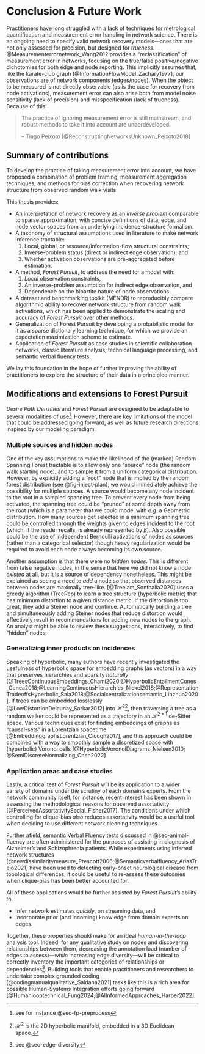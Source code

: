 # Conclusion & Future Work {#sec-conclusion}

Practitioners have long struggled with a lack of techniques for metrological quantification and measurement error handling in network science.
There is an ongoing need to specify valid network recovery models---ones that are not only assessed for precision, but designed for _trueness_.
@Measurementerrornetwork_Wang2012 provides a "reclassification" of measurement error in networks, focusing on the true/false positive/negative dichotomies for both edge and node reporting.
This implicitly assumes that, like the karate-club graph [@InformationFlowModel_Zachary1977], our observations are of network components (edges/nodes).
When the object to be measured is not directly observable (as is the case for recovery from node activations), measurement error can also arise both from model noise sensitivity (lack of precision) and misspecification (lack of trueness).
Because of this:

\singlespacing

> The practice of ignoring measurement error is still mainstream, and robust methods to take it into account are underdeveloped.
>
> \hfill -- Tiago Peixoto [@ReconstructingNetworksUnknown_Peixoto2018]

\doublespacing 

## Summary of contributions

To develop the practice of taking measurement error into account, we have proposed a combination of problem framing, measurement aggregation techniques, and methods for bias correction when recovering network structure from observed random walk visits. 

This thesis provides:

- An interpretation of network recovery as an _inverse problem_ comparable to sparse approximation, with concise definitions of data, edge, and node vector spaces from an underlying incidence-structure formalism. 
- A taxonomy of structural assumptions used in literature to make network inference tractable:
  1) Local, global, or resource/information-flow structural constraints;
  2) Inverse-problem status (direct or indirect edge observation); and
  3) Whether activation observations are pre-aggregated before estimation. 
- A method, _Forest Pursuit_, to address the need for a model with:
  1) _Local_ observation constraints,
  2) An inverse-problem assumption for indirect edge observation, and
  3) Dependence on the bipartite nature of node observations.   
- A dataset and benchmarking toolkit (MENDR) to reproducibly compare algorithmic ability to recover network structure from random walk activations, which has been applied to demonstrate the scaling and accuracy of _Forest Pursuit_ over other methods. 
- Generalization of Forest Pursuit by developing a probabilistic model for it as a sparse dictionary learning technique, for which we provide an expectation maximization scheme to estimate.  
- Application of _Forest Pursuit_ as case studies in scientific collaboration networks, classic literature analysis, technical language processing, and semantic verbal fluency tests.   

We lay this foundation in the hope of further improving the ability of practitioners to explore the structure of their data in a principled manner.

<!-- ## Limitations of _Forest Pursuit_ {#sec-issues} -->

<!-- ## Future Work -->

## Modifications and extensions to Forest Pursuit{#sec-future-fp}

_Desire Path Densities_ and _Forest Pursuit_ are designed to be adaptable to several modalities of use^[see for instance @sec-fp-preprocess].
However, there are key limitations of the model that could be addressed going forward, as well as future research directions inspired by our modeling paradigm.  

### Multiple sources and hidden nodes

One of the key assumptions to make the likelihood of the (marked) Random Spanning Forest tractable is to allow only one "source" node (the random walk starting node), and to sample it from a uniform categorical distribution.
However, by explicitly adding a "root" node that is implied by the random forest distribution (see @fig-inject-plan), we would immediately achieve the possibility for multiple sources.
A source would become any node incident to the root in a sampled spanning tree.
To prevent every node from being activated, the spanning tree could be "pruned" at some depth away from the root (which is a parameter that we could model with _e.g._ a Geometric distribution.
How many sources get selected in a minimum spanning tree could be controlled through the weights given to edges incident to the root (which, if the reader recalls, is already represented by $\beta$).
Also possible could be the use of independent Bernoulli activations of nodes as sources (rather than a categorical selector) though heavy regularization would be required to avoid each node always becoming its own source. 

Another assumption is that there were no _hidden nodes_.
This is different from false negative nodes, in the sense that here we did not know a node _existed_ at all, but it is a source of dependency nonetheless. 
This might be explained as seeing a need to _add_ a node so that observed distances between nodes are maximally tree-like.
[@TreeIam_Sonthalia2020] uses a greedy algorithm (TreeRep) to learn a tree structure (hyperbolic metric) that has minimum distortion to a given distance metric.
If the distortion is too great, they add a Steiner node and continue.
Automatically building a tree and simultaneously adding Steiner nodes that reduce distortion would effectively result in recommendations for adding new nodes to the graph.
An analyst might be able to review these suggestions, interactively, to find "hidden" nodes. 

### Generalizing inner products on incidences {#sec-future-hyperbolic}

Speaking of hyperbolic, many authors have recently investigated the usefulness of hyperbolic space for embedding graphs (as vectors) in a way that preserves hierarchies and sparsity _naturally_ [@TreesContinuousEmbeddings_Chami2020;@HyperbolicEntailmentCones_Ganea2018;@LearningContinuousHierarchies_Nickel2018;@RepresentationTradeoffsHyperbolic_Sala2018;@Socialcentralizationsemantic_Linzhuo2020]. 
If trees can be embedded losslessly [@LowDistortionDelaunay_Sarkar2012] into $\mathcal{H}^2$^[
  $\mathcal{H}^2$ is the 2D hyperbolic manifold, embedded in a 3D Euclidean space.
], then traversing a tree as a random walker could be represented as a trajectory in an $\mathcal{H}^{2+1}$ de-Sitter space.
Various techniques exist for finding embeddings of graphs as "causal-sets" in a Lorentzian spacetime [@EmbeddinggraphsLorentzian_Clough2017], and this approach could be combined with a way to smoothly sample a discretized space with (hyperbolic) Voronoi cells [@HyperbolicVoronoiDiagrams_Nielsen2010; @SemiDiscreteNormalizing_Chen2022]


### Application areas and case studies

Lastly, a critical test of _Forest Pursuit_ will be its application to a wider variety of domains under the scrutiny of each domain's experts. 
From the network community itself, for instance, recent interest has been shown in assessing the methodological reasons for observed assortativity [@PerceivedAssortativitySocial_Fisher2017].
The conditions under which controlling for clique-bias _also_ reduces assortativity would be a useful tool when deciding to use different network cleaning techniques. 

Further afield, semantic Verbal Fluency tests discussed in @sec-animal-fluency are often administered for the purposes of assisting in diagnosis of Alzheimer's and Schizophrenia patients.
While experiments using inferred network structures [@newdissimilaritymeasure_Prescott2006;@Semanticverbalfluency_AriasTrejo2021] have been used to detecting early-onset neurological disease from topological differences, it could be useful to re-assess these outcomes when clique-bias has been better accounted for. 

All of these applications would be further assisted by _Forest Pursuit_'s ability to

- Infer network estimates _quickly_, on streaming data, and
- Incorporate prior (and incoming) knowledge from domain experts on edges.

Together, these properties should make for an ideal _human-in-the-loop_ analysis tool.
Indeed, for any qualitative study on nodes and discovering relationships between them, decreasing the annotation load (number of edges to assess)---_while_ increasing edge diversity---will be critical to correctly inventory the important categories of relationships or dependencies^[see @sec-edge-diversity].
Building tools that enable practitioners and researchers to undertake complex grounded coding [@codingmanualqualitative_Saldana2021] tasks like this is a rich area for possible Human-Systems Integration efforts going forward [@Humanlooptechnical_Fung2024;@AIInformedApproaches_Harper2022].


